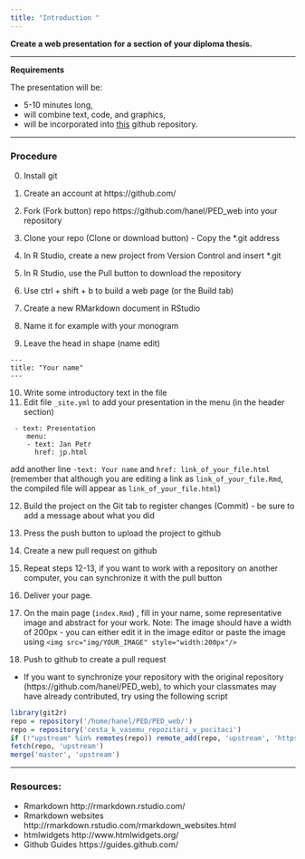 ```yaml
---
title: "Introduction "
---
```



**Create a web presentation for a section of your diploma thesis.**

---

**Requirements**

The presentation will be:

- 5-10 minutes long,
- will combine text, code, and graphics,
- will be incorporated into [this](https://github.com/hanel/PED_web) github repository.   

---

### Procedure

0. Install git
1. Create an account at https://github.com/
2. Fork (Fork button) repo https://github.com/hanel/PED_web into your repository
3. Clone your repo (Clone or download button) - Copy the *.git address
4. In R Studio, create a new project from Version Control and insert *.git
5. In R Studio, use the Pull button to download the repository
6. Use ctrl + shift + b to build a web page (or the Build tab)

7. Create a new RMarkdown document in RStudio
8. Name it for example with your monogram
9. Leave the head in shape (name edit)


```{}
---
title: "Your name"
---

```

10. Write some introductory text in the file
11. Edit file `_site.yml` to add your presentation in the menu (in the header section)

```{}
 - text: Presentation
    menu:
    - text: Jan Petr
      href: jp.html
```

add another line `-text: Your name` and `href: link_of_your_file.html` (remember that although you are editing a link as `link_of_your_file.Rmd`, the compiled file will appear as `link_of_your_file.html`)

12. Build the project on the Git tab to register changes (Commit) - be sure to add a message about what you did
13. Press the push button to upload the project to github
14. Create a new pull request on github

15. Repeat steps 12-13, if you want to work with a repository on another computer, you can synchronize it with the pull button

16. Deliver your page.

17. On the main page  (`index.Rmd`) , fill in your name, some representative image and abstract for your work. Note: The image should have a width of 200px - you can either edit it in the image editor or paste the image using `<img src="img/YOUR_IMAGE" style="width:200px"/>`

18. Push to github to create a pull request

* If you want to synchronize your repository with the original repository (https://github.com/hanel/PED_web), to which your classmates may have already contributed, try using the following script

```r
library(git2r)
repo = repository('/home/hanel/PED/PED_web/')
repo = repository('cesta_k_vasemu_repozitari_v_pocitaci')
if (!"upstream" %in% remotes(repo)) remote_add(repo, 'upstream', 'https://github.com/hanel/PED_web.git')
fetch(repo, 'upstream')
merge('master', 'upstream')
```

---

### Resources:

- Rmarkdown http://rmarkdown.rstudio.com/
- Rmarkdown websites http://rmarkdown.rstudio.com/rmarkdown_websites.html
- htmlwidgets http://www.htmlwidgets.org/
- Github Guides https://guides.github.com/
